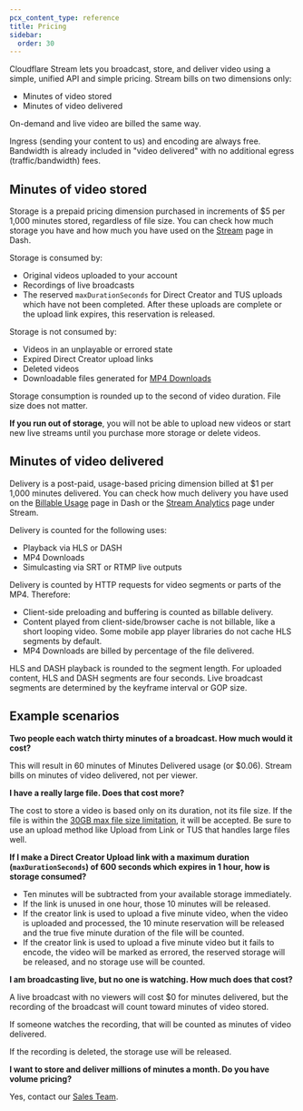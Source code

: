 ```yaml
---
pcx_content_type: reference
title: Pricing
sidebar:
  order: 30
---
```


Cloudflare Stream lets you broadcast, store, and deliver video using a simple, unified API and simple pricing. Stream bills on two dimensions only:

- Minutes of video stored
- Minutes of video delivered

On-demand and live video are billed the same way.

Ingress (sending your content to us) and encoding are always free. Bandwidth is already included in "video delivered" with no additional egress (traffic/bandwidth) fees.

## Minutes of video stored

Storage is a prepaid pricing dimension purchased in increments of $5 per 1,000 minutes stored, regardless of file size. You can check how much storage you have and how much you have used on the [Stream](https://dash.cloudflare.com/?to=/:account/stream) page in Dash.

Storage is consumed by:

- Original videos uploaded to your account
- Recordings of live broadcasts
- The reserved `maxDurationSeconds` for Direct Creator and TUS uploads which have not been completed. After these uploads are complete or the upload link expires, this reservation is released.

Storage is not consumed by:

- Videos in an unplayable or errored state
- Expired Direct Creator upload links
- Deleted videos
- Downloadable files generated for [MP4 Downloads](/stream/viewing-videos/download-videos/)

Storage consumption is rounded up to the second of video duration. File size does not matter.

**If you run out of storage**, you will not be able to upload new videos or start new live streams until you purchase more storage or delete videos.

## Minutes of video delivered

Delivery is a post-paid, usage-based pricing dimension billed at $1 per 1,000 minutes delivered. You can check how much delivery you have used on the [Billable Usage](https://dash.cloudflare.com/?to=/:account/billing/billable-usage) page in Dash or the [Stream Analytics](https://dash.cloudflare.com/?to=/:account/stream/analytics) page under Stream. 

Delivery is counted for the following uses:

- Playback via HLS or DASH
- MP4 Downloads
- Simulcasting via SRT or RTMP live outputs

Delivery is counted by HTTP requests for video segments or parts of the MP4. Therefore:

- Client-side preloading and buffering is counted as billable delivery.
- Content played from client-side/browser cache is not billable, like a short looping video. Some mobile app player libraries do not cache HLS segments by default.
- MP4 Downloads are billed by percentage of the file delivered.

HLS and DASH playback is rounded to the segment length. For uploaded content, HLS and DASH segments are four seconds. Live broadcast segments are determined by the keyframe interval or GOP size.

## Example scenarios

**Two people each watch thirty minutes of a broadcast. How much would it cost?**

This will result in 60 minutes of Minutes Delivered usage (or $0.06). Stream bills on minutes of video delivered, not per viewer.

**I have a really large file. Does that cost more?**

The cost to store a video is based only on its duration, not its file size. If the file is within the [30GB max file size limitation](/stream/reference/faq/#is-there-a-limit-to-the-amount-of-videos-i-can-upload), it will be accepted. Be sure to use an upload method like Upload from Link or TUS that handles large files well.

**If I make a Direct Creator Upload link with a maximum duration (`maxDurationSeconds`) of 600 seconds which expires in 1 hour, how is storage consumed?**

- Ten minutes will be subtracted from your available storage immediately.
- If the link is unused in one hour, those 10 minutes will be released.
- If the creator link is used to upload a five minute video, when the video is uploaded and processed, the 10 minute reservation will be released and the true five minute duration of the file will be counted.
- If the creator link is used to upload a five minute video but it fails to encode, the video will be marked as errored, the reserved storage will be released, and no storage use will be counted.

**I am broadcasting live, but no one is watching. How much does that cost?**

A live broadcast with no viewers will cost $0 for minutes delivered, but the recording of the broadcast will count toward minutes of video stored. 

If someone watches the recording, that will be counted as minutes of video delivered.

If the recording is deleted, the storage use will be released.

**I want to store and deliver millions of minutes a month. Do you have volume pricing?**

Yes, contact our [Sales Team](https://www.cloudflare.com/plans/enterprise/contact/).
